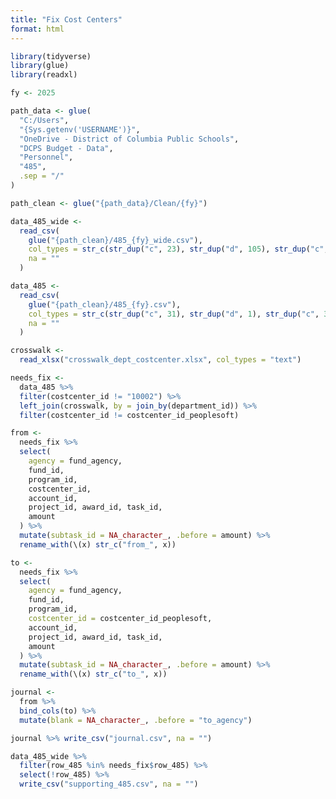 ```yaml
---
title: "Fix Cost Centers"
format: html
---
```


```r
library(tidyverse)
library(glue)
library(readxl)
```

```r
fy <- 2025

path_data <- glue(
  "C:/Users",
  "{Sys.getenv('USERNAME')}",
  "OneDrive - District of Columbia Public Schools",
  "DCPS Budget - Data",
  "Personnel",
  "485",
  .sep = "/"
)

path_clean <- glue("{path_data}/Clean/{fy}")
```

```r
data_485_wide <-
  read_csv(
    glue("{path_clean}/485_{fy}_wide.csv"),
    col_types = str_c(str_dup("c", 23), str_dup("d", 105), str_dup("c", 7)),
    na = ""
  )

data_485 <-
  read_csv(
    glue("{path_clean}/485_{fy}.csv"),
    col_types = str_c(str_dup("c", 31), str_dup("d", 1), str_dup("c", 3)),
    na = ""
  )

crosswalk <-
  read_xlsx("crosswalk_dept_costcenter.xlsx", col_types = "text")
```

```r
needs_fix <-
  data_485 %>%
  filter(costcenter_id != "10002") %>%
  left_join(crosswalk, by = join_by(department_id)) %>%
  filter(costcenter_id != costcenter_id_peoplesoft)
```

```r
from <-
  needs_fix %>%
  select(
    agency = fund_agency,
    fund_id,
    program_id,
    costcenter_id,
    account_id,
    project_id, award_id, task_id,
    amount
  ) %>%
  mutate(subtask_id = NA_character_, .before = amount) %>%
  rename_with(\(x) str_c("from_", x))

to <-
  needs_fix %>%
  select(
    agency = fund_agency,
    fund_id,
    program_id,
    costcenter_id = costcenter_id_peoplesoft,
    account_id,
    project_id, award_id, task_id,
    amount
  ) %>%
  mutate(subtask_id = NA_character_, .before = amount) %>%
  rename_with(\(x) str_c("to_", x))

journal <-
  from %>%
  bind_cols(to) %>%
  mutate(blank = NA_character_, .before = "to_agency")
```

```r
journal %>% write_csv("journal.csv", na = "")
```

```r
data_485_wide %>%
  filter(row_485 %in% needs_fix$row_485) %>%
  select(!row_485) %>%
  write_csv("supporting_485.csv", na = "")
```
